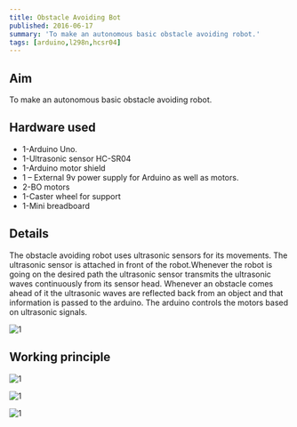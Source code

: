 ```yaml
---
title: Obstacle Avoiding Bot
published: 2016-06-17
summary: 'To make an autonomous basic obstacle avoiding robot.'
tags: [arduino,l298n,hcsr04]
---
```

## Aim
To make an autonomous basic obstacle avoiding robot.


## Hardware used
-   1-Arduino Uno.
-   1-Ultrasonic sensor HC-SR04
-   1-Arduino motor shield
-   1 – External 9v power supply for Arduino as well as motors.
-   2-BO motors
-   1-Caster wheel for support
-   1-Mini breadboard

## Details
The obstacle avoiding robot uses ultrasonic sensors for its movements. The ultrasonic sensor is attached in front of the robot.Whenever the robot is going on the desired path the ultrasonic sensor transmits the ultrasonic waves continuously from its sensor head. Whenever an obstacle comes ahead of it the ultrasonic waves are reflected back from an object and that information is passed to the arduino. The arduino controls the motors based on ultrasonic signals.

<Image
  src='/static/images/blog/Obstacle-avoiding-bot/3.png'
  alt='1'
  width='auto'
  height='auto'
/>

## Working principle


<Image
  src='/static/images/blog/Obstacle-avoiding-bot/1.png'
  alt='1'
  width='auto'
  height='auto'
/>

<Image
  src='/static/images/blog/Obstacle-avoiding-bot/2.png'
  alt='1'
  width='auto'
  height='auto'
/>

<EmbedItem url='https://www.youtube.com/embed/ZUdX-jNvlTo' />

<Image
  src='/static/images/blog/thumbnails/Obstacle Avoiding Bot.png'
  alt='1'
  width='auto'
  height='auto'
/>